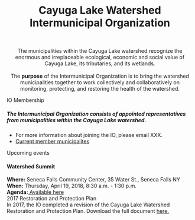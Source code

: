 <center>

<h1> Cayuga Lake Watershed Intermunicipal Organization </h1>
<br>
<div class="jumbotron">
  <p class="lead">The municipalities within the Cayuga Lake watershed recognize the <br> enormous and
  irreplaceable ecological, economic and social value of <br> Cayuga Lake, its tributaries, and its wetlands. 
  <br><br>
  The **purpose** of the Intermunicipal Organization is to bring the watershed municipalities together to
  work collectively and collaboratively on monitoring, protecting, and restoring the health of the
  watershed.</p>
</div>

</center>

<div class="panel panel-primary">
<div class="panel-heading">IO Membership</div>
<div class="panel-body"><h5>The Intermunicipal Organization consists of appointed representatives from municipalities within the Cayuga Lake watershed.</h5>
<p>- For more information about joining the IO, please email XXX.<br>
- <a href="about.html">Current member municipalites</a></p></div>
</div>

<div class=row>
<div class="col-md-7">
<div class="panel panel-info">
<div class="panel-heading">Upcoming events</div>
<div class="panel-body"><h4>**Watershed Summit**</h4>**Where:** Seneca Falls Community Center, 35 Water St., Seneca Falls NY<br>**When:** Thursday, April 19, 2018, 8:30 a.m. - 1:30 p.m.<br>**Agenda:**<a href="documents/summitAgenda.pdf" target="_blank"> Available here</a></div>
</div></div>
<div class="col-md-5">
<div class="panel panel-success">
<div class="panel-heading">2017 Restoration and Protection Plan</div>
<div class="panel-body">In 2017, the IO completed a revision of the Cayuga Lake Watershed Restoration and Protection Plan. Download the full document <a href="rpp.html">here.</a></div>
</div></div>
</div>